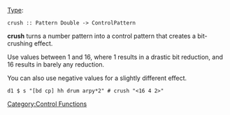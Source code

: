 {{DISPLAYTITLE:crush}} 
[[Type signature|Type]]: <source inline>crush :: Pattern Double -> ControlPattern</source>

'''crush''' turns a number pattern into a control pattern that creates a bit-crushing effect.

Use values between 1 and 16, where 1 results in a drastic bit reduction, and 16 results in barely any reduction.

You can also use negative values for a slightly different effect.

<source>
d1 $ s "[bd cp] hh drum arpy*2" # crush "<16 4 2>"
</source>

[[Category:Control Functions]]